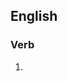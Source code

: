 ==English==

===Verb===
{{head|en|verb form}}

# {{present participle of|stevedore|lang=en|nocat=1}}
